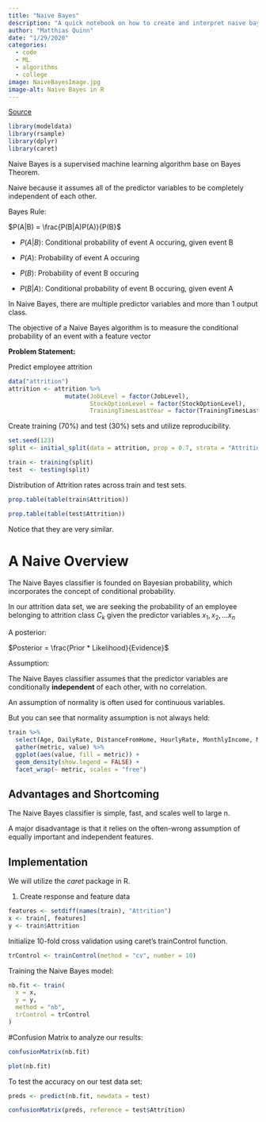 ```yaml
---
title: "Naive Bayes"
description: "A quick notebook on how to create and interpret naive bayes models."
author: "Matthias Quinn"
date: "1/29/2020"
categories:
  - code
  - ML
  - algorithms
  - college
image: NaiveBayesImage.jpg
image-alt: Naive Bayes in R
---
```


[Source](https://uc-r.github.io/naive_bayes)

```r
library(modeldata)
library(rsample)
library(dplyr)
library(caret)
```

Naive Bayes is a supervised machine learning algorithm base on Bayes Theorem.

Naive because it assumes all of the predictor variables to be completely independent of each other.

Bayes Rule:

$P(A|B) = \frac{P(B|A)P(A)}{P(B}$

  * $P(A|B)$: Conditional probability of event A occuring, given event B
  
  * $P(A)$: Probability of event A occuring
  
  * $P(B)$: Probability of event B occuring
  
  * $P(B|A)$: Conditional probability of event B occuring, given event A

In Naive Bayes, there are multiple predictor variables and more than 1 output class.

The objective of a Naive Bayes algorithm is to measure the conditional probability of an event with a feature vector

**Problem Statement:**

Predict employee attrition

```r
data("attrition")
attrition <- attrition %>%
                mutate(JobLevel = factor(JobLevel),
                       StockOptionLevel = factor(StockOptionLevel),
                       TrainingTimesLastYear = factor(TrainingTimesLastYear))
```

Create training (70%) and test (30%) sets and utilize reproducibility.

```r
set.seed(123)
split <- initial_split(data = attrition, prop = 0.7, strata = "Attrition")

train <- training(split)
test  <- testing(split)
```

Distribution of Attrition rates across train and test sets.
```r
prop.table(table(train$Attrition))

prop.table(table(test$Attrition))
```
Notice that they are very similar.

# A Naive Overview

The Naive Bayes classifier is founded on Bayesian probability, which incorporates the concept of conditional probability.

In our attrition data set, we are seeking the probability of an employee belonging to attrition class $C_{k}$ given the predictor variables $x_{1}, x_{2}, ... x_{n}$

A posterior:

$Posterior = \frac{Prior * Likelihood}{Evidence}$

Assumption:

The Naive Bayes classifier assumes that the predictor variables are conditionally **independent** of each other, with no correlation.

An assumption of normality is often used for continuous variables.

But you can see that normality assumption is not always held:

```r
train %>% 
  select(Age, DailyRate, DistanceFromHome, HourlyRate, MonthlyIncome, MonthlyRate) %>% 
  gather(metric, value) %>% 
  ggplot(aes(value, fill = metric)) + 
  geom_density(show.legend = FALSE) + 
  facet_wrap(~ metric, scales = "free")
```


## **Advantages and Shortcoming**

The Naive Bayes classifier is simple, fast, and scales well to large n.

A major disadvantage is that it relies on the often-wrong assumption of equally important and independent features.

## **Implementation**

We will utilize the *caret* package in R.

1. Create response and feature data

```r
features <- setdiff(names(train), "Attrition")
x <- train[, features]
y <- train$Attrition
```

Initialize 10-fold cross validation using caret's trainControl function.

```r
trControl <- trainControl(method = "cv", number = 10)
```


Training the Naive Bayes model:

```r
nb.fit <- train(
  x = x,
  y = y,
  method = "nb",
  trControl = trControl
)
```

#Confusion Matrix to analyze our results:
```r
confusionMatrix(nb.fit)
```

```r
plot(nb.fit)
```

To test the accuracy on our test data set:

```r
preds <- predict(nb.fit, newdata = test)
```

```r
confusionMatrix(preds, reference = test$Attrition)
```

